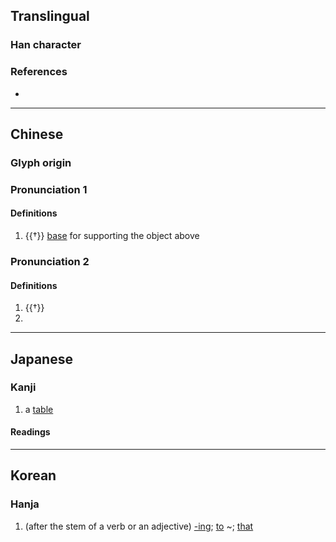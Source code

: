 {{also|其|π|ㅠ}}
<!-- may be replaced by zh-forms -->
{{character info}}

==Translingual==

===Han character===
{{Han char|rn=1|rad=一|as=02|sn=3|four=10220|canj=ML|ids=⿸丆丨}}

===References===
* {{Han ref|kx=0076.130|dkj=00015|dj=0149.010|hdz=10009.010|uh=4E0C|ud=19980|bh=C946|bd=51526}}

----

==Chinese==
{{zh-forms}}

===Glyph origin===
{{Han etyl}}

===Pronunciation 1===
{{zh-pron
|m=jī
|cat=
}}

====Definitions====
{{zh-hanzi}}

# {{†}} [[base]] for supporting the object above

===Pronunciation 2===
{{zh-pron
|m=qí
|oc=y
|cat=
}}

====Definitions====
{{zh-hanzi}}

# {{†}} {{zh-alt-form|其|tr=-}}
# {{surname|zh}}

----

==Japanese==

===Kanji===
{{ja-kanji|grade=uc|rs=一02}}

# a [[table]]

====Readings====
{{ja-readings
|goon=ぎ, ご
|kanon=き
|kun=そ-の, そ-れ, だい-
}}

----

==Korean==

===Hanja===
{{ko-hanja|hangeul=기|rv=gi|mr=ki}}

# (after the stem of a verb or an adjective) [[-ing]]; [[to]] ~; [[that]]